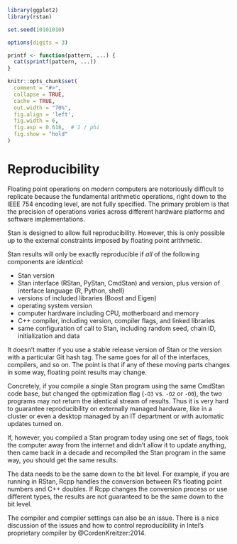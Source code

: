```r
library(ggplot2)
library(rstan)

set.seed(10101010)

options(digits = 3)

printf <- function(pattern, ...) {
  cat(sprintf(pattern, ...))
}

knitr::opts_chunk$set(
  comment = "#>",
  collapse = TRUE,
  cache = TRUE,
  out.width = "70%",
  fig.align = 'left',
  fig.width = 6,
  fig.asp = 0.618,  # 1 / phi
  fig.show = "hold"
)
```
# Reproducibility {#reproducibility.chapter}

Floating point operations on modern computers are notoriously
difficult to replicate because the fundamental arithmetic operations,
right down to the IEEE 754 encoding level, are not fully specified.
The primary problem is that the precision of operations varies across
different hardware platforms and software implementations.

Stan is designed to allow full reproducibility.  However, this is only
possible up to the external constraints imposed by floating point
arithmetic.

Stan results will only be exactly reproducible if *all* of the following
components are *identical*:

*  Stan version
*  Stan interface (RStan, PyStan, CmdStan) and version, plus version
  of interface language (R, Python, shell)
*  versions of included libraries (Boost and Eigen)
*  operating system version
*  computer hardware including CPU, motherboard and memory
*  C++ compiler, including version, compiler flags, and linked libraries
*  same configuration of call to Stan, including random seed, chain
  ID, initialization and data

It doesn't matter if you use a stable release version of Stan or the
version with a particular Git hash tag.  The same goes for all of the
interfaces, compilers, and so on.  The point is that if any of
these moving parts changes in some way, floating point results may
change.

Concretely, if you compile a single Stan program using the same
CmdStan code base, but changed the optimization flag (`-O3` vs. `-O2`
or `-O0`), the two programs may not return the identical stream of
results.  Thus it is very hard to guarantee reproducibility on
externally managed hardware, like in a cluster or even a desktop
managed by an IT department or with automatic updates turned on.

If, however, you compiled a Stan program today using one set of flags,
took the computer away from the internet and didn't allow it to update
anything, then came back in a decade and recompiled the Stan program
in the same way, you should get the same results.

The data needs to be the same down to the bit level. For example, if
you are running in RStan, Rcpp handles the conversion between R's
floating point numbers and C++ doubles. If Rcpp changes the conversion
process or use different types, the results are not guaranteed to be
the same down to the bit level.

The compiler and compiler settings can also be an issue.  There is a
nice discussion of the issues and how to control reproducibility in
Intel's proprietary compiler by @CordenKreitzer:2014.


